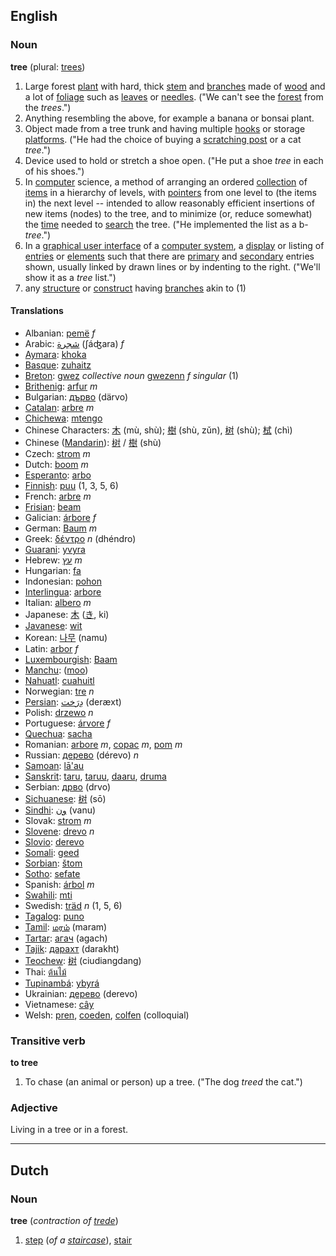 ==English==

===Noun===
'''tree''' (plural: [[trees]])

#Large forest [[plant]] with hard, thick [[stem]] and [[branch]]es made of [[wood]] and a lot of [[foliage]] such as [[leaf|leaves]] or [[needle|needles]]. ("We can't see the [[forest]] from the ''trees''.")
#Anything resembling the above, for example a banana or bonsai plant.  
#Object made from a tree trunk and having multiple [[hook|hooks]] or storage [[platform|platforms]].  ("He had the choice of buying a [[scratching post]] or a cat ''tree''.")
#Device used to hold or stretch a shoe open.  ("He put a shoe ''tree'' in each of his shoes.")
#In [[computer]] science, a method of arranging an ordered [[collection]] of [[item|items]] in a hierarchy of levels, with [[pointer|pointers]] from one level to (the items in) the next level -- intended to allow reasonably efficient insertions of new items (nodes) to the tree, and to minimize (or, reduce somewhat) the [[time]] needed to [[search]] the tree.  ("He implemented the list as a b-''tree''.")
#In a [[graphical user interface]] of a [[computer system]], a [[display]] or listing of [[entries]] or [[element|elements]] such that there are [[primary]] and [[secondary]] entries shown, usually linked by drawn lines or by indenting to the right. ("We'll show it as a ''tree'' list.")
#any [[structure]] or [[construct]] having [[branch]]es akin to (1)

====Translations====
*Albanian: [[pemë]] ''f''
*Arabic: [[شجرة]] (ʃáʤara) ''f''
*[[Aymara]]: [[khoka]]
*[[Basque]]: [[zuhaitz]]
*[[Breton]]: [[gwez]] ''collective noun'' [[gwezenn]] ''f singular'' (1)
*[[Brithenig]]: [[arfur]] ''m''
*Bulgarian: [[дърво]] (därvo)
*[[Catalan]]: [[arbre]] ''m''
*[[Chichewa]]: [[mtengo]]
*Chinese Characters: [[木]] (mù, shù); [[樹]] (shù, zǔn), [[树]] (shù); [[栻]] (chì)
*Chinese ([[Mandarin]]): [[树]] / [[樹]] (shù)
*Czech: [[strom]] ''m''
*Dutch: [[boom]] ''m''
*[[Esperanto]]: [[arbo]]
*[[Finnish]]: [[puu]] (1, 3, 5, 6)
*French: [[arbre]] ''m''
*[[Frisian]]: [[beam]]
*Galician: [[árbore]] ''f''
*German: [[Baum]] ''m''
*Greek: [[δέντρο]] ''n'' (dhéndro)
*[[Guarani]]: [[yvyra]]
*Hebrew: [[עץ]] ''m''
*Hungarian: [[fa]]
*Indonesian: [[pohon]]
*[[Interlingua]]: [[arbore]]
*Italian: [[albero]] ''m''
*Japanese: [[木]] ([[き]], ki)
*[[Javanese]]: [[wit]]
*Korean: [[나무]] (namu)
*Latin: [[arbor]] ''f''
*[[Luxembourgish]]: [[Baam]]
*[[Manchu]]: ([[moo]])
*[[Nahuatl]]: [[cuahuitl]]
*Norwegian: [[tre]] ''n''
*[[Persian]]:  [[دِرَخت]] (deræxt)
*Polish: [[drzewo]] ''n''
*Portuguese: [[árvore]] ''f''
*[[Quechua]]: [[sacha]]
*Romanian: [[arbore]] ''m'', [[copac]] ''m'', [[pom]] ''m''
*Russian: [[дерево]] (dérevo) ''n''
*[[Samoan]]: [[lā'au]]
*[[Sanskrit]]: [[taru]], [[taruu]], [[daaru]], [[druma]]
*Serbian: [[дрво]] (drvo)
*[[Sichuanese]]: [[树]] (sō)
*[[Sindhi]]: [[ون]] (vanu)
*Slovak: [[strom]] ''m''
*[[Slovene]]: [[drevo]] ''n''
*[[Slovio]]: [[derevo]]
*[[Somali]]: [[geed]]
*[[Sorbian]]: [[štom]] 
*[[Sotho]]: [[sefate]]
*Spanish: [[árbol]] ''m''
*[[Swahili]]: [[mti]]
*Swedish: [[träd]] ''n'' (1, 5, 6)
*[[Tagalog]]: [[puno]]
*[[Tamil]]: [[மரம்]] (maram)
*[[Tartar]]: [[агач]] (agach)
*[[Tajik]]: [[дарахт]] (darakht)
*[[Teochew]]: [[树]] (ciudiangdang)
*Thai: [[ต้นไม้]]
*[[Tupinambá]]: [[ybyrá]]
*Ukrainian: [[дерево]] (derevo)
*Vietnamese: [[cây]]
*Welsh: [[pren]], [[coeden]], [[colfen]] (colloquial)

===Transitive verb===
'''to tree'''

#To chase (an animal or person) up a tree.  ("The dog ''treed'' the cat.")

===Adjective===

Living in a tree or in a forest.

----
==Dutch==
===Noun===
'''tree''' (''contraction of [[trede]]'')

#[[step]] (''of a [[staircase]]''), [[stair]]